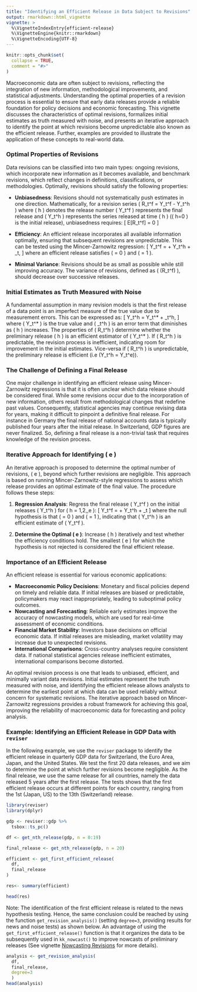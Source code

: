```yaml
---
title: "Identifying an Efficient Release in Data Subject to Revisions"
output: rmarkdown::html_vignette
vignette: >
  %\VignetteIndexEntry{efficient-release}
  %\VignetteEngine{knitr::rmarkdown}
  %\VignetteEncoding{UTF-8}
---
```


```r
knitr::opts_chunk$set(
  collapse = TRUE,
  comment = "#>"
)
```

Macroeconomic data are often subject to revisions, reflecting the integration of new information, methodological improvements, and statistical adjustments. Understanding the optimal properties of a revision process is essential to ensure that early data releases provide a reliable foundation for policy decisions and economic forecasting. This vignette discusses the characteristics of optimal revisions, formalizes initial estimates as truth measured with noise, and presents an iterative approach to identify the point at which revisions become unpredictable also known as the efficient release. Further, examples are provided to illustrate the application of these concepts to real-world data.

### Optimal Properties of Revisions

Data revisions can be classified into two main types: ongoing revisions, which incorporate new information as it becomes available, and benchmark revisions, which reflect changes in definitions, classifications, or methodologies. Optimally, revisions should satisfy the following properties:

- **Unbiasedness**: Revisions should not systematically push estimates in one direction. Mathematically, for a revision series \( R_t^f = Y_t^f - Y_t^h \) where \( h \) denotes the release number \( Y_t^f \) represents the final release and \( Y_t^h \) represents the series released at time \( h \) (\( h=0 \) is the initial release), unbiasedness requires:
  \[
  E[R_t^f] = 0 
  \]

- **Efficiency**: An efficient release incorporates all available information optimally, ensuring that subsequent revisions are unpredictable. This can be tested using the Mincer-Zarnowitz regression:
  \[
  Y_t^f = \alpha + \beta Y_t^h + \varepsilon_t,
  \]
  where an efficient release satisfies \( \alpha = 0 \) and \( \beta = 1 \).

- **Minimal Variance**: Revisions should be as small as possible while still improving accuracy. The variance of revisions, defined as \( \text{Var}(R_t^f) \), should decrease over successive releases.



### Initial Estimates as Truth Measured with Noise

A fundamental assumption in many revision models is that the first release of a data point is an imperfect measure of the true value due to measurement errors. This can be expressed as:
\[
Y_t^h = Y_t^* + \varepsilon_t^h,
\]
where \( Y_t^* \) is the true value and \( \varepsilon_t^h \) is an error term that diminishes as \( h \) increases. The properties of \( R_t^h \) determine whether the preliminary release \( h \) is an efficient estimator of \( Y_t^* \). If \( R_t^h \) is predictable, the revision process is inefficient, indicating room for improvement in the initial estimates. Vice-versa if \( R_t^h \) is unpredictable, the preliminary release is efficient (i.e \(Y_t^h = Y_t^e\)). 


### The Challenge of Defining a Final Release
One major challenge in identifying an efficient release using Mincer-Zarnowitz regressions is that it is often unclear which data release should be considered final. While some revisions occur due to the incorporation of new information, others result from methodological changes that redefine past values. Consequently, statistical agencies may continue revising data for years, making it difficult to pinpoint a definitive final release. For instance in Germany the final release of national accounts data is typically published four years after the initial release. In Switzerland, GDP figures are never finalized. So, defining a final release is a non-trivial task that requires knowledge of the revision process.

### Iterative Approach for Identifying \( e \)

An iterative approach is proposed to determine the optimal number of revisions, \( e \), beyond which further revisions are negligible. This approach is based on running Mincer-Zarnowitz-style regressions to assess which release provides an optimal estimate of the final value. The procedure follows these steps:

1. **Regression Analysis**: Regress the final release \( Y_t^f \) on the initial releases \( Y_t^h \) for \( h = 1,2,\dots,e \):
   \[
   Y_t^f = \alpha + \beta Y_t^h + \varepsilon_t
   \]
   where the null hypothesis is that \( \alpha = 0 \) and \( \beta = 1 \), indicating that \( Y_t^h \) is an efficient estimate of \( Y_t^f \).
   
2. **Determine the Optimal \( e \)**: Increase \( h \) iteratively and test whether the efficiency conditions hold. The smallest \( e \) for which the hypothesis is not rejected is considered the final efficient release.
   


### Importance of an Efficient Release

An efficient release is essential for various economic applications:

- **Macroeconomic Policy Decisions**: Monetary and fiscal policies depend on timely and reliable data. If initial releases are biased or predictable, policymakers may react inappropriately, leading to suboptimal policy outcomes.
- **Nowcasting and Forecasting**: Reliable early estimates improve the accuracy of nowcasting models, which are used for real-time assessment of economic conditions.
- **Financial Market Stability**: Investors base decisions on official economic data. If initial releases are misleading, market volatility may increase due to unexpected revisions.
- **International Comparisons**: Cross-country analyses require consistent data. If national statistical agencies release inefficient estimates, international comparisons become distorted.


An optimal revision process is one that leads to unbiased, efficient, and minimally variant data revisions. Initial estimates represent the truth measured with noise, and identifying the efficient release allows analysts to determine the earliest point at which data can be used reliably without concern for systematic revisions. The iterative approach based on Mincer-Zarnowitz regressions provides a robust framework for achieving this goal, improving the reliability of macroeconomic data for forecasting and policy analysis.


### Example: Identifying an Efficient Release in GDP Data with `reviser`

In the following example, we use the `reviser` package to identify the efficient release in quarterly GDP data for Switzerland, the Euro Area, Japan, and the United States. We test the first 20 data releases, and we aim to determine the point at which further revisions become negligible. As the final release, we use the same release for all countries, namely the data released 5 years after the first release. The tests shows that the first efficient release occurs at different points for each country, ranging from the 1st (Japan, US) to the 13th (Switzerland) release. 


```r
library(reviser)
library(dplyr)

gdp <- reviser::gdp %>%
  tsbox::ts_pc() 

df <- get_nth_release(gdp, n = 0:19)

final_release <- get_nth_release(gdp, n = 20)

efficient <- get_first_efficient_release(
  df,
  final_release
)

res<- summary(efficient)

head(res)

```


Note: The identification of the first efficient release is related to the news hypothesis testing. Hence, the same conclusion could be reached by using the function `get_revision_analysis()` (setting `degree=3`, providing results for news and noise tests) as shown below. An advantage of using the `get_first_efficient_release()` function is that it organizes the data to be subsequently used in `kk_nowcast()` to improve nowcasts of preliminary releases (See vignette [Nowcasting Revisions](nowcasting-revisions.html) for more details). 


```r
analysis <- get_revision_analysis(
  df, 
  final_release,
  degree=3
  )
head(analysis)
```

